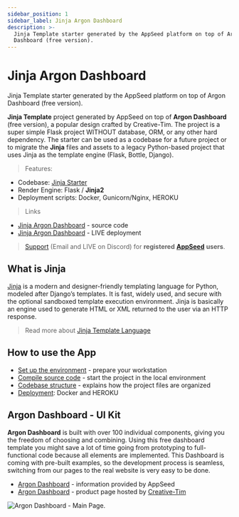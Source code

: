 ```yaml
---
sidebar_position: 1
sidebar_label: Jinja Argon Dashboard
description: >-
  Jinja Template starter generated by the AppSeed platform on top of Argon
  Dashboard (free version).
---
```


# Jinja Argon Dashboard

<SubHeading>Jinja Template starter generated by the AppSeed platform on top of Argon Dashboard (free version).</SubHeading>

**Jinja Template** project generated by AppSeed on top of **Argon Dashboard** (free version), a popular design crafted by Creative-Tim. The project is a super simple Flask project WITHOUT database, ORM, or any other hard dependency. The starter can be used as a codebase for a future project or to migrate the **Jinja** files and assets to a legacy Python-based project that uses Jinja as the template engine (Flask, Bottle, Django).

> Features:

- Codebase: [Jinja Starter](../../boilerplate-code/starters/jinja.mdx)
- Render Engine: Flask / **Jinja2**
- Deployment scripts: Docker, Gunicorn/Nginx, HEROKU

> Links

- [Jinja Argon Dashboard](https://github.com/app-generator/jinja-argon-dashboard) - source code
- [Jinja Argon Dashboard](https://jinja-argon-dashboard.appseed-srv1.com/) - LIVE deployment

> [Support](https://appseed.us/support) (Email and LIVE on Discord) for **registered** [**AppSeed**](https://appseed.us/) **users**.

## What is Jinja

[Jinja](https://jinja.palletsprojects.com/en/2.11.x/) is a modern and designer-friendly templating language for Python, modeled after Django’s templates. It is fast, widely used, and secure with the optional sandboxed template execution environment. Jinja is basically an engine used to generate HTML or XML returned to the user via an HTTP response.

> Read more about [Jinja Template Language](../../content/what-is/jinja.mdx)

## How to use the App

- [Set up the environment](../../boilerplate-code/starters/jinja.mdx#environment) - prepare your workstation
- [Compile source code](../../boilerplate-code/starters/jinja.mdx#build-the-app) - start the project in the local environment
- [Codebase structure](../../boilerplate-code/starters/jinja.mdx#codebase-structure) - explains how the project files are organized
- [Deployment](../../boilerplate-code/starters/jinja.mdx#deployment): Docker and HEROKU

## Argon Dashboard - UI Kit

**Argon Dashboard** is built with over 100 individual components, giving you the freedom of choosing and combining. Using this free dashboard template you might save a lot of time going from prototyping to full-functional code because all elements are implemented. This Dashboard is coming with pre-built examples, so the development process is seamless, switching from our pages to the real website is very easy to be done.

- [Argon Dashboard](../../content/bootstrap-template/argon-dashboard.mdx) - information provided by AppSeed
- [Argon Dashboard](https://bit.ly/2KEZQiF) - product page hosted by [Creative-Tim](../../content/partners/creative-tim.mdx)

![Argon Dashboard - Main Page.](../../../static/assets/docs-argon-dashboard-screen.jpg)
